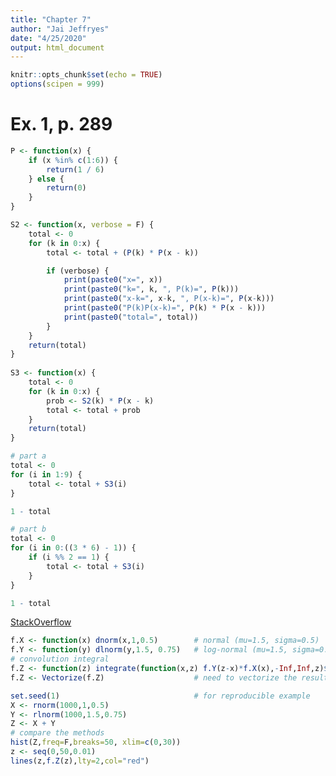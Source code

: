 ```yaml
---
title: "Chapter 7"
author: "Jai Jeffryes"
date: "4/25/2020"
output: html_document
---
```


```r
knitr::opts_chunk$set(echo = TRUE)
options(scipen = 999)
```

# Ex. 1, p. 289
```r
P <- function(x) {
	if (x %in% c(1:6)) {
		return(1 / 6)
	} else {
		return(0)
	}
}

S2 <- function(x, verbose = F) {
	total <- 0
	for (k in 0:x) {
		total <- total + (P(k) * P(x - k))

		if (verbose) {
			print(paste0("x=", x))
			print(paste0("k=", k, ", P(k)=", P(k)))
			print(paste0("x-k=", x-k, ", P(x-k)=", P(x-k)))
			print(paste0("P(k)P(x-k)=", P(k) * P(x - k)))
			print(paste0("total=", total))
		}
	}
	return(total)
}
    
S3 <- function(x) {
	total <- 0
	for (k in 0:x) {
		prob <- S2(k) * P(x - k)
		total <- total + prob
	}
	return(total)
}

# part a
total <- 0
for (i in 1:9) {
	total <- total + S3(i)
}

1 - total

# part b
total <- 0
for (i in 0:((3 * 6) - 1)) {
	if (i %% 2 == 1) {
		total <- total + S3(i)
	}
}

1 - total
```

[StackOverflow](https://stackoverflow.com/questions/23569133/adding-two-random-variables-via-convolution-in-r)
```r
f.X <- function(x) dnorm(x,1,0.5)        # normal (mu=1.5, sigma=0.5)
f.Y <- function(y) dlnorm(y,1.5, 0.75)   # log-normal (mu=1.5, sigma=0.75)
# convolution integral
f.Z <- function(z) integrate(function(x,z) f.Y(z-x)*f.X(x),-Inf,Inf,z)$value
f.Z <- Vectorize(f.Z)                    # need to vectorize the resulting fn.

set.seed(1)                              # for reproducible example
X <- rnorm(1000,1,0.5)
Y <- rlnorm(1000,1.5,0.75)
Z <- X + Y
# compare the methods
hist(Z,freq=F,breaks=50, xlim=c(0,30))
z <- seq(0,50,0.01)
lines(z,f.Z(z),lty=2,col="red")
```

